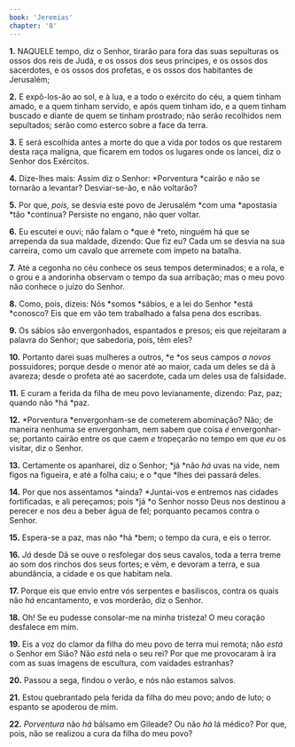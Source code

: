 ```yaml
---
book: 'Jeremias'
chapter: '8'
---
```


**1.** NAQUELE tempo, diz o Senhor, tirarão para fora das suas sepulturas os ossos dos reis de Judá, e os ossos dos seus príncipes, e os ossos dos sacerdotes, e os ossos dos profetas, e os ossos dos habitantes de Jerusalém;

**2.** E expô-los-ão ao sol, e à lua, e a todo o exército do céu, a quem tinham amado, e a quem tinham servido, e após quem tinham ido, e a quem tinham buscado e diante de quem se tinham prostrado; não serão recolhidos nem sepultados; serão como esterco sobre a face da terra.

**3.** E será escolhida antes a morte do que a vida por todos os que restarem desta raça maligna, que ficarem em todos os lugares onde os lancei, diz o Senhor dos Exércitos.

**4.** Dize-lhes mais: Assim diz o Senhor: *Porventura *cairão e não se tornarão a levantar? Desviar-se-ão, e não voltarão?

**5.** Por que, *pois,* se desvia este povo de Jerusalém *com uma *apostasia *tão *contínua? Persiste no engano, não quer voltar.

**6.** Eu escutei e ouvi; não falam o *que é *reto, ninguém há que se arrependa da sua maldade, dizendo: Que fiz eu? Cada um se desvia na sua carreira, como um cavalo que arremete com ímpeto na batalha.

**7.** Até a cegonha no céu conhece os seus tempos determinados; e a rola, e o grou e a andorinha observam o tempo da sua arribação; mas o meu povo não conhece o juízo do Senhor.

**8.** Como, pois, dizeis: Nós *somos *sábios, e a lei do Senhor *está *conosco? Eis que em vão tem trabalhado a falsa pena dos escribas.

**9.** Os sábios são envergonhados, espantados e presos; eis que rejeitaram a palavra do Senhor; que sabedoria, pois, têm eles?

**10.** Portanto darei suas mulheres a outros, *e *os seus campos *a novos* possuidores; porque desde o menor até ao maior, cada um deles se dá à avareza; desde o profeta até ao sacerdote, cada um deles usa de falsidade.

**11.** E curam a ferida da filha de meu povo levianamente, dizendo: Paz, paz; quando não *há *paz.

**12.** *Porventura *envergonham-se de cometerem abominação? Não; de maneira nenhuma se envergonham, nem sabem que coisa *é* envergonhar-se; portanto cairão entre os que caem *e* tropeçarão no tempo em que *eu* os visitar, diz o Senhor.

**13.** Certamente os apanharei, diz o Senhor; *já *não *há* uvas na vide, nem figos na figueira, e até a folha caiu; e o *que *lhes dei passará deles.

**14.** Por que nos assentamos *ainda? *Juntai-vos e entremos nas cidades fortificadas, e ali pereçamos; pois *já *o Senhor nosso Deus nos destinou a perecer e nos deu a beber água de fel; porquanto pecamos contra o Senhor.

**15.** Espera-se a paz, mas não *há *bem; o tempo da cura, e eis o terror.

**16.** *Já* desde Dã se ouve o resfolegar dos seus cavalos, toda a terra treme ao som dos rinchos dos seus fortes; e vêm, e devoram a terra, e sua abundância, a cidade e os que habitam nela.

**17.** Porque eis que envio entre vós serpentes e basiliscos, contra os quais não *há* encantamento, e vos morderão, diz o Senhor.

**18.** Oh! Se eu pudesse consolar-me na minha tristeza! O meu coração desfalece em mim.

**19.** Eis a voz do clamor da filha do meu povo de terra mui remota; não *está* o Senhor em Sião? Não *está* nela o seu rei? Por que me provocaram à ira com as suas imagens de escultura, com vaidades estranhas?

**20.** Passou a sega, findou o verão, e nós não estamos salvos.

**21.** Estou quebrantado pela ferida da filha do meu povo; ando de luto; o espanto se apoderou de mim.

**22.** *Porventura* não *há* bálsamo em Gileade? Ou não *há* lá médico? Por que, pois, não se realizou a cura da filha do meu povo?